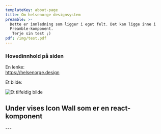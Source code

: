 ```yaml
---
templateKey: about-page
title: Om helsenorge designsystem
preamble: >-
  Dette er innledning som ligger i eget felt. Det kan ligge inne i
  Preamble-komponent.
   Terje sin test ;)
pdf: /img/test.pdf
---
```

### Hovedinnhold på siden

En lenke:\
<https://helsenorge.design>

Et bilde:

![Et tilfeldig bilde](/img/bilag1.jpg "Bilde - (Dokumentasjon fra behandler)")

## Under vises Icon Wall som er en react-komponent

<IconWall />

\---